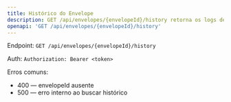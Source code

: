 ```yaml
---
title: Histórico do Envelope
description: GET /api/envelopes/{envelopeId}/history retorna os logs de acesso/ação.
openapi: 'GET /api/envelopes/{envelopeId}/history'
---
```


Endpoint: `GET /api/envelopes/{envelopeId}/history`

Auth: `Authorization: Bearer <token>`

Erros comuns:
- 400 — envelopeId ausente
- 500 — erro interno ao buscar histórico
